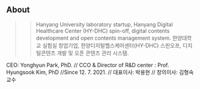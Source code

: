 ## About
>> Hanyang University laboratory startup, Hanyang Digital Healthcare Center (HY-DHC) spin-off, digital contents development and open contents management system.
>> 한양대학교 실험실 창업기업, 한양디지털헬스케어센터(HY-DHC) 스핀오프, 디지털콘텐츠 개발 및 오픈 콘텐츠 관리 시스템.

CEO: Yonghyun Park, PhD. // CCO & Director of R&D center : Prof. Hyungsook Kim, PhD //Since 12. 7. 2021.
// 대표이사: 박용현 // 창의이사: 김형숙 교수
